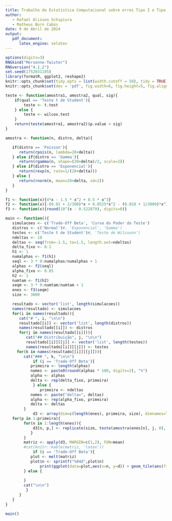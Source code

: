```yaml
---
title: Trabalho de Estatística Computacional sobre erros Tipo I e Tipo II    
author:    
   - Rafael Alisson Schipiura    
   - Matheus Born Cabús 
date: 9 de Abril de 2024    
output:    
   pdf_document:
      latex_engine: xelatex
---
```

<!--
   beamer_presentation:    
      theme: "AnnArbor"
      colortheme: "dolphin"
      fonttheme: "structurebold"
      slide_level: 3    
      latex_engine: xelatex
-->

```r
options(digits=3)
RNGkind("Mersenne-Twister")
RNGversion("4.1.2")
set.seed(1752031105)
library(formatR, ggplot2, reshape2)
knitr::opts_chunk$set(tidy.opts = list(width.cutoff = 50), tidy = TRUE)
knitr::opts_chunk$set(dev = 'pdf', fig.width=6, fig.height=5, fig.align='center')
```
```r
teste <- function(amostra1, amostra2, qual, sig){
	if(qual == 'Teste t de Student'){
		teste <- t.test
	} else {
		teste <- wilcox.test
	}
	return(teste(amostra1, amostra2)$p.value < sig)
}
```
```r
amostra <- function(n, distro, delta){

   if(distro == 'Poisson'){
      return(rpois(n, lambda=20+delta))
   } else if(distro == 'Gamma'){
      return(rgamma(n, shape=(20+delta)/2, scale=2))
   } else if(distro == 'Exponencial'){
      return(rexp(n, rate=1/(20+delta)))
   } else {
      return(rnorm(n, mean=20+delta, sd=2))
   }
}
```
```r
f1 <- function(x){4*x - 1.5 * x^2 + 0.5 * x^3}
f2 <- function(x){-(0.02 + 2/300)*x + 0.0525*x^2 - (0.018 + 1/3000)*x^3 + 0.0025*x^4}
f3 <- function(x){round(10^(x - 0.522879), digits=0)}
```
```r
main <- function(){
   simulacoes <- c('Trade-Off Beta', 'Curva do Poder do Teste')
   distros <- c('Normal')#, 'Exponencial', 'Gamma')
   testes <- c('Teste t de Student')#, 'Teste de Wilcoxon')
   ndeltas <- 10 
   deltas <- seq(from=-1.5, to=1.5, length.out=ndeltas)
   delta_fixo <- 0.1
   h1 <- 1 
   numalphas <- f1(h1)
   seql <- 3 * 0:numalphas/numalphas + 1
   alphas <- f2(seql)
   alpha_fixo <- 0.05
   h2 <- 1
   numtam <- f1(h2)
   seqm <- 3 * 0:numtam/numtam + 1
   enes <- f3(seqm)
   size <- 3000 

   resultado <- vector('list', length(simulacoes))
   names(resultado) <- simulacoes
   for(i in names(resultado)){
      cat("# ", i, "\n\n")
      resultado[[i]] <- vector('list', length(distros))
      names(resultado[[i]]) <- distros
      for(j in names(resultado[[i]])){
         cat("## Distribuição", j, "\n\n")
         resultado[[i]][[j]] <- vector('list', length(testes))
         names(resultado[[i]][[j]]) <- testes
	 for(k in names(resultado[[i]][[j]])){
	    cat("### ", k, "\n\n")
            if (i == 'Trade-Off Beta'){
	       primeira <- length(alphas)
	       nomes <- paste0(round(alphas * 100, digits=2), "%")
	       alpha <- alphas 
	       delta <- rep(delta_fixo, primeira)
            } else {
               primeira <- ndeltas
	       nomes <- paste("delta=", deltas)
	       alpha <- rep(alpha_fixo, primeira)
	       delta <- deltas
	    }
            d3 <- array(dim=c(length(enes), primeira, size), dimnames=list(n=enes, d=nomes))
   for(p in 1:primeira){
	    for(n in 1:length(enes)){
		    d3[n, p,] <- replicate(size, teste(amostra(enes[n], j, 0), amostra(enes[n], j, delta[p] ), k , alpha[p]))
	       }
	    }
	    matriz <- apply(d3, MARGIN=c(1,2), FUN=mean)
	    #cat(knitr::kable(matriz, 'latex'))
            if (i == 'Trade-Off Beta'){
	       plot <- melt(matriz)
	       plot$n <- sprintf("%04d",plot$n)
               print(ggplot(data=plot,aes(x=n, y=d)) + geom_tile(aes(fill = value), color = "white", lwd = 0.1, linetype = 1) + coord_fixed() + theme(axis.text.x = element_text(angle = 90, vjust = 0.5, hjust = 1)) + guides(fill = guide_colourbar(barwidth = 0.5, barheight = 20, title = "Poder")) + xlab("Tamanho da Amostra") + ylab("Significância") + geom_text(aes(label = sprintf('%.02f%%', 100*value)), color = "white", size = 4))
	    } else {
	    
	    }
	    cat("\n\n")
         }
      }
   }
}

main()
```
